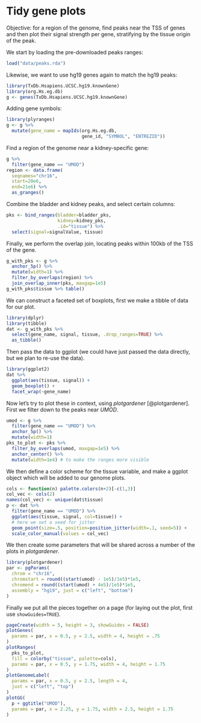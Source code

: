 # Tidy gene plots

Objective: for a region of the genome, find peaks near the TSS of genes
and then plot their signal strength per gene, stratifying by the tissue
origin of the peak.

We start by loading the pre-downloaded peaks ranges:

```r
load("data/peaks.rda")
```

Likewise, we want to use hg19 genes again to match the hg19 peaks:

```r
library(TxDb.Hsapiens.UCSC.hg19.knownGene)
library(org.Hs.eg.db)
g <- genes(TxDb.Hsapiens.UCSC.hg19.knownGene)
```

Adding gene symbols:

```r
library(plyranges)
g <- g %>%
  mutate(gene_name = mapIds(org.Hs.eg.db, 
                            gene_id, "SYMBOL", "ENTREZID"))
```

Find a region of the genome near a kidney-specific gene:

```r
g %>% 
  filter(gene_name == "UMOD")
region <- data.frame(
  seqnames="chr16", 
  start=20e6,
  end=21e6) %>%
  as_granges()
```

Combine the bladder and kidney peaks, and select certain columns:

```r
pks <- bind_ranges(bladder=bladder_pks,
                   kidney=kidney_pks,
                   .id="tissue") %>%
  select(signal=signalValue, tissue)
```

Finally, we perform the overlap join, locating peaks within 100kb of
the TSS of the gene.

```r
g_with_pks <- g %>%
  anchor_5p() %>%
  mutate(width=1) %>%
  filter_by_overlaps(region) %>%
  join_overlap_inner(pks, maxgap=1e5)
g_with_pks$tissue %>% table()
```

We can construct a faceted set of boxplots, first we make a tibble of
data for our plot.

```r
library(dplyr)
library(tibble)
dat <- g_with_pks %>%
  select(gene_name, signal, tissue, .drop_ranges=TRUE) %>%
  as_tibble()
```

Then pass the data to ggplot (we could have just passed the data
directly, but we plan to re-use the data).

```r
library(ggplot2)
dat %>%
  ggplot(aes(tissue, signal)) +
  geom_boxplot() + 
  facet_wrap(~gene_name)
```

Now let's try to plot these in context, using *plotgardener*
[@plotgardener].
First we filter down to the peaks near *UMOD*.

```r
umod <- g %>%
  filter(gene_name == "UMOD") %>%
  anchor_5p() %>%
  mutate(width=1)
pks_to_plot <- pks %>%
  filter_by_overlaps(umod, maxgap=1e5) %>%
  anchor_center() %>%
  mutate(width=1e4) # to make the ranges more visible
```

We then define a color scheme for the tissue variable, and make a
ggplot object which will be added to our genome plots.

```r
cols <- function(n) palette.colors(n+2)[-c(1,3)]
col_vec <- cols(2)
names(col_vec) <- unique(dat$tissue)
p <- dat %>%
  filter(gene_name == "UMOD") %>%
  ggplot(aes(tissue, signal, col=tissue)) +
  # here we set a seed for jitter
  geom_point(size=.5, position=position_jitter(width=.1, seed=5)) +
  scale_color_manual(values = col_vec)
```

We then create some parameters that will be shared across a number of
the plots in *plotgardener*.

```r
library(plotgardener)
par <- pgParams(
  chrom = "chr16", 
  chromstart = round((start(umod) - 1e5)/1e5)*1e5,
  chromend = round((start(umod) + 4e5)/1e5)*1e5,
  assembly = "hg19", just = c("left", "bottom")
)
```

Finally we put all the pieces together on a page (for laying out the
plot, first use `showGuides=TRUE`).

```r
pageCreate(width = 5, height = 3, showGuides = FALSE)
plotGenes(
  params = par, x = 0.5, y = 2.5, width = 4, height = .75
)
plotRanges(
  pks_to_plot,
  fill = colorby("tissue", palette=cols),
  params = par, x = 0.5, y = 1.75, width = 4, height = 1.75
)
plotGenomeLabel(
  params = par, x = 0.5, y = 2.5, length = 4,
  just = c("left", "top")
)
plotGG(
  p + ggtitle("UMOD"), 
  params = par, x = 2.25, y = 1.75, width = 2.5, height = 1.75
)
```
